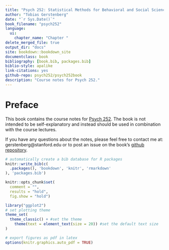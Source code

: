```yaml
--- 
title: "Psych 252: Statistical Methods for Behavioral and Social Sciences"
author: "Tobias Gerstenberg"
date: "`r Sys.Date()`"
book_filename: "psych252"
language:
  ui:
    chapter_name: "Chapter "
delete_merged_file: true
output_dir: "docs"
site: bookdown::bookdown_site
documentclass: book
bibliography: [book.bib, packages.bib]
biblio-style: apalike
link-citations: yes
github-repo: psych252/psych252book
description: "Course notes for Psych 252."
---
```


# Preface {-}

This book contains the course notes for [Psych 252](https://psych252.github.io/). The book is not intended to be self-explanatory and instead should be used in combination with the course lectures. 

If you have any questions about the notes, please feel free to contact me at: gerstenberg@stanford.edu or to post an issue on the book's [github repository](https://github.com/psych252/psych252book). 

```r
# automatically create a bib database for R packages
knitr::write_bib(c(
  .packages(), 'bookdown', 'knitr', 'rmarkdown'
), 'packages.bib')

knitr::opts_chunk$set(
  comment = "",
  results = "hold",
  fig.show = "hold")

library("ggplot2")
# set plotting theme
theme_set(
  theme_classic() + #set the theme 
    theme(text = element_text(size = 20)) #set the default text size
)

# export figures as pdf in latex 
options(knitr.graphics.auto_pdf = TRUE)
```

